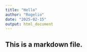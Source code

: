 ```yaml
---
title: "Hello"
author: "Rogelio"
date: "2025-02-15"
output: html_document
---
```


## This is a markdown file.